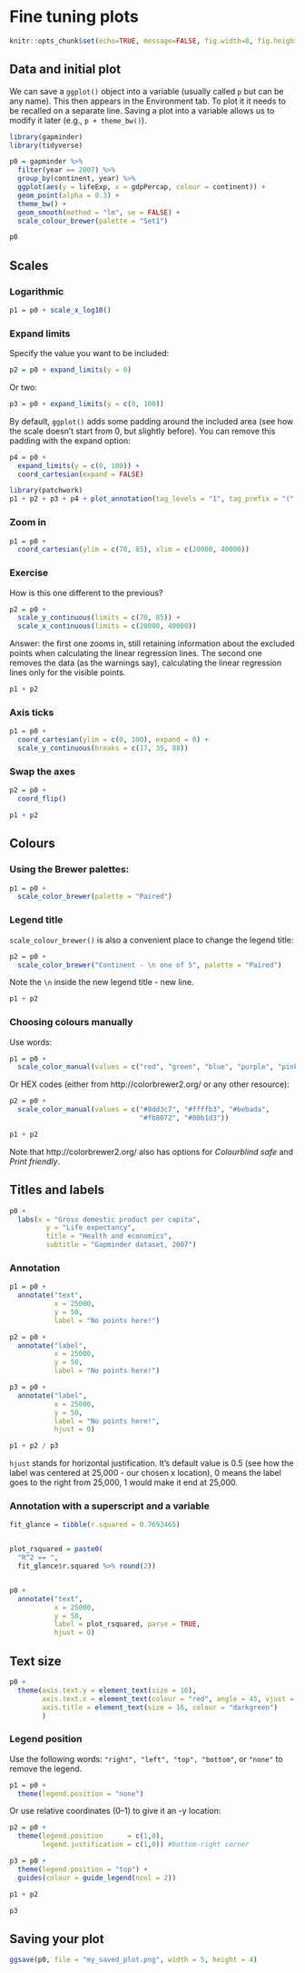 # Fine tuning plots {#finetuning}

```r
knitr::opts_chunk$set(echo=TRUE, message=FALSE, fig.width=8, fig.height=6)
```


## Data and initial plot


We can save a `ggplot()` object into a variable (usually called `p` but can be any name). 
This then appears in the Environment tab. 
To plot it it needs to be recalled on a separate line. 
Saving a plot into a variable allows us to modify it later (e.g., `p + theme_bw()`).

```r

library(gapminder)
library(tidyverse)

p0 = gapminder %>% 
  filter(year == 2007) %>% 
  group_by(continent, year) %>% 
  ggplot(aes(y = lifeExp, x = gdpPercap, colour = continent)) +
  geom_point(alpha = 0.3) +
  theme_bw() +
  geom_smooth(method = "lm", se = FALSE) +
  scale_colour_brewer(palette = "Set1")

p0

```



## Scales

### Logarithmic

```r

p1 = p0 + scale_x_log10()

```

### Expand limits

Specify the value you want to be included:

```r

p2 = p0 + expand_limits(y = 0)

```

Or two:

```r

p3 = p0 + expand_limits(y = c(0, 100))

```

By default, `ggplot()` adds some padding around the included area (see how the scale doesn't start from 0, but slightly before). 
You can remove this padding with the expand option:

```r

p4 = p0 +
  expand_limits(y = c(0, 100)) +
  coord_cartesian(expand = FALSE)

```

```r
library(patchwork)
p1 + p2 + p3 + p4 + plot_annotation(tag_levels = "1", tag_prefix = "(", tag_suffix = ")")
```


### Zoom in

```r

p1 = p0 +
  coord_cartesian(ylim = c(70, 85), xlim = c(20000, 40000))

```


### Exercise

How is this one different to the previous?

```r

p2 = p0 +
  scale_y_continuous(limits = c(70, 85)) +
  scale_x_continuous(limits = c(20000, 40000))

```

Answer: the first one zooms in, still retaining information about the excluded points when calculating the linear regression lines. 
The second one removes the data (as the warnings say), calculating the linear regression lines only for the visible points.

```r
p1 + p2
```

### Axis ticks

```r

p1 = p0 +
  coord_cartesian(ylim = c(0, 100), expand = 0) +
  scale_y_continuous(breaks = c(17, 35, 88))

```


### Swap the axes

```r

p2 = p0 +
  coord_flip()

```

```r
p1 + p2
```

## Colours

### Using the Brewer palettes:

```r

p1 = p0 +
  scale_color_brewer(palette = "Paired")

```


### Legend title

`scale_colour_brewer()` is also a convenient place to change the legend title:

```r

p2 = p0 +
  scale_color_brewer("Continent - \n one of 5", palette = "Paired")

```

Note the `\n` inside the new legend title - new line.

```r
p1 + p2
```


### Choosing colours manually

Use words:

```r

p1 = p0 +
  scale_color_manual(values = c("red", "green", "blue", "purple", "pink"))

```

Or HEX codes (either from http://colorbrewer2.org/ or any other resource):


```r

p2 = p0 +
  scale_color_manual(values = c("#8dd3c7", "#ffffb3", "#bebada",
                                "#fb8072", "#80b1d3"))

```

```r
p1 + p2
```

Note that http://colorbrewer2.org/ also has options for *Colourblind safe* and *Print friendly*.

\newpage 

## Titles and labels

```r

p0 +
  labs(x = "Gross domestic product per capita",
         y = "Life expectancy",
         title = "Health and economics",
         subtitle = "Gapminder dataset, 2007")

```


### Annotation


```r

p1 = p0 +
  annotate("text",
           x = 25000,
           y = 50,
           label = "No points here!")

```


```r

p2 = p0 +
  annotate("label",
           x = 25000,
           y = 50,
           label = "No points here!")

```



```r

p3 = p0 +
  annotate("label",
           x = 25000, 
           y = 50,
           label = "No points here!", 
           hjust = 0)

```

```r
p1 + p2 / p3
```


`hjust` stands for horizontal justification. It's default value is 0.5 (see how the label was centered at 25,000 - our chosen x location), 0 means the label goes to the right from 25,000, 1 would make it end at 25,000.


### Annotation with a superscript and a variable

```r

fit_glance = tibble(r.squared = 0.7693465)


plot_rsquared = paste0(
  "R^2 == ",
  fit_glance$r.squared %>% round(2))


p0 +
  annotate("text",
           x = 25000, 
           y = 50,
           label = plot_rsquared, parse = TRUE,
           hjust = 0)

```

## Text size



```r

p0 +
  theme(axis.text.y = element_text(size = 16),
        axis.text.x = element_text(colour = "red", angle = 45, vjust = 0.5),
        axis.title = element_text(size = 16, colour = "darkgreen")
        )

```


### Legend position


Use the following words: `"right", "left", "top", "bottom"`, or `"none"` to remove the legend.
```r

p1 = p0 +
  theme(legend.position = "none")

```

Or use relative coordinates (0--1) to give it an -y location:

```r

p2 = p0 +
  theme(legend.position      = c(1,0),
        legend.justification = c(1,0)) #bottom-right corner

```



```r

p3 = p0 +
  theme(legend.position = "top") +
  guides(colour = guide_legend(ncol = 2))

```

```r
p1 + p2
```


```r
p3
```

## Saving your plot


```r


ggsave(p0, file = "my_saved_plot.png", width = 5, height = 4)


```



